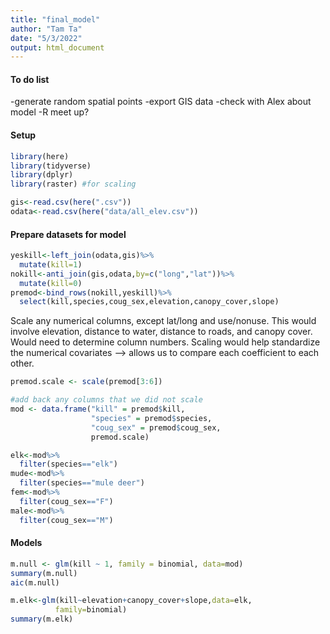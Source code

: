 ```yaml
---
title: "final_model"
author: "Tam Ta"
date: "5/3/2022"
output: html_document
---
```

#### To do list
-generate random spatial points
-export GIS data
-check with Alex about model
-R meet up?


#### Setup
```r
library(here)
library(tidyverse)
library(dplyr)
library(raster) #for scaling
```

```r
gis<-read.csv(here(".csv"))
odata<-read.csv(here("data/all_elev.csv"))
```

#### Prepare datasets for model

```r
yeskill<-left_join(odata,gis)%>%
  mutate(kill=1)
nokill<-anti_join(gis,odata,by=c("long","lat"))%>%
  mutate(kill=0)
premod<-bind_rows(nokill,yeskill)%>%
  select(kill,species,coug_sex,elevation,canopy_cover,slope)
```

Scale any numerical columns, except lat/long and use/nonuse. This would involve elevation, distance to water, distance to roads, and canopy cover. Would need to determine column numbers. Scaling would help standardize the numerical covariates --> allows us to compare each coefficient to each other.

```r
premod.scale <- scale(premod[3:6])

#add back any columns that we did not scale
mod <- data.frame("kill" = premod$kill, 
                  "species" = premod$species,
                  "coug_sex" = premod$coug_sex, 
                  premod.scale)
```

```r
elk<-mod%>%
  filter(species=="elk")
mude<-mod%>%
  filter(species=="mule deer")
fem<-mod%>%
  filter(coug_sex=="F")
male<-mod%>%
  filter(coug_sex=="M")
```

#### Models
```r
m.null <- glm(kill ~ 1, family = binomial, data=mod)
summary(m.null)
aic(m.null)
```

```r
m.elk<-glm(kill~elevation+canopy_cover+slope,data=elk,
          family=binomial)
summary(m.elk)
```